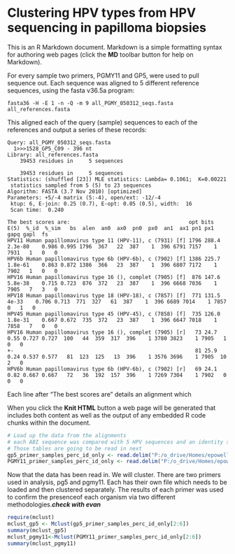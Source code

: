 Clustering HPV types from HPV sequencing in papilloma biopsies
========================================================

This is an R Markdown document. Markdown is a simple formatting syntax for authoring web pages (click the **MD** toolbar button for help on Markdown).

For every sample two primers, PGMY11 and GP5, were used to pull sequence out.  Each sequence was aligned to 5 different reference sequences, using the fasta v36.5a program:

```
fasta36 -H -E 1 -n -Q -m 9 all_PGMY_050312_seqs.fasta all_references.fasta
```

This aligned each of the query (sample) sequences to each of the references and output a series of these records:

```
Query: all_PGMY_050312_seqs.fasta
  1>>>1528_GP5_C09 - 396 nt
Library: all_references.fasta
    39453 residues in     5 sequences

    39453 residues in     5 sequences
Statistics: (shuffled [23]) MLE statistics: Lambda= 0.1061;  K=0.00221
 statistics sampled from 5 (5) to 23 sequences
Algorithm: FASTA (3.7 Nov 2010) [optimized]
Parameters: +5/-4 matrix (5:-4), open/ext: -12/-4
 ktup: 6, E-join: 0.25 (0.7), E-opt: 0.05 (0.5), width:  16
 Scan time:  0.240

The best scores are:                                      opt bits E(5)  %_id  %_sim   bs  alen  an0  ax0  pn0  px0  an1  ax1 pn1 px1 gapq gapl  fs 
HPV11 Human papillomavirus type 11 (HPV-11), c (7931) [f] 1796 288.4 2.3e-80	0.986 0.995 1796  367   22  387    1  396 6791 7157    1 7931   1   0   0
HPV6b Human papillomavirus type 6b (HPV-6b), c (7902) [f] 1386 225.7 1.8e-61	0.863 0.872 1386  366   23  387    1  396 6807 7172    1 7902   1   0   0
HPV16 Human papillomavirus type 16 (), complet (7905) [f]  876 147.6 5.8e-38	0.715 0.723  876  372   23  387    1  396 6668 7036    1 7905   7   3   0
HPV18 Human papillomavirus type 18 (HPV-18), c (7857) [f]  771 131.5   4e-33	0.706 0.713  771  327   61  387    1  396 6689 7014    1 7857   0   1   0
HPV45 Human papillomavirus type 45 (HPV-45), c (7858) [f]  735 126.0 1.8e-31	0.667 0.672  735  372   23  387    1  396 6647 7018    1 7858   7   0   0
HPV16 Human papillomavirus type 16 (), complet (7905) [r]   73 24.7    0.55	0.727 0.727  100   44  359  317  396    1 3780 3823    1 7905   1   0   0
+-                                                          81 25.9    0.24	0.537 0.577   81  123  125   13  396    1 3576 3696    1 7905  10   2   0
HPV6b Human papillomavirus type 6b (HPV-6b), c (7902) [r]   69 24.1    0.82	0.667 0.667   72   36  192  157  396    1 7269 7304    1 7902   0   0   0
```
Each line after "The best scores are" details an alignment which 

When you click the **Knit HTML** button a web page will be generated that includes both content as well as the output of any embedded R code chunks within the document.

```r
# Load up the data from the alignments
# each ABI sequence was compared with 5 HPV sequences and an identity score was created. 
# Those tables are going to be read in next
gp5_primer_samples_perc_id_only <- read.delim("P:/o_drive/Homes/epowell/RRP/HPV Typing/gp5_primer_samples_perc_id_only.tsv")
PGMY11_primer_samples_perc_id_only <- read.delim("P:/o_drive/Homes/epowell/RRP/HPV Typing/PGMY11_primer_samples_perc_id_only.tsv")
```

Now that the data has been read in. We will cluster. 
There are two primers used in analysis, pg5 and pgmy11.  Each has their own file which needs to be loaded and then clustered separately. The results of each primer was used to confirm the presenceof each organism via two different methodologies.***check with evan***

```r
require(mclust)
mclust_gp5 <- Mclust(gp5_primer_samples_perc_id_only[2:6])
summary(mclust_gp5)
mclust_pgmy11<-Mclust(PGMY11_primer_samples_perc_id_only[2:6])
summary(mclust_pgmy11)
```

